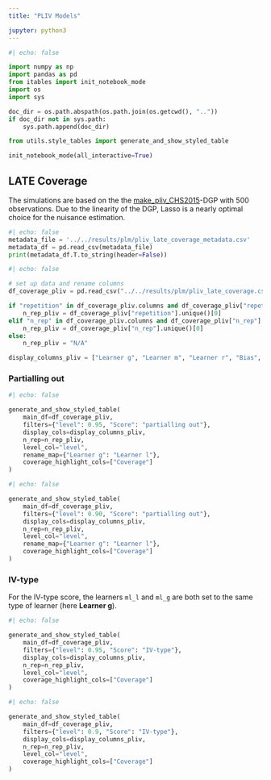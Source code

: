 ```yaml
---
title: "PLIV Models"

jupyter: python3
---
```


```python
#| echo: false

import numpy as np
import pandas as pd
from itables import init_notebook_mode
import os
import sys

doc_dir = os.path.abspath(os.path.join(os.getcwd(), ".."))
if doc_dir not in sys.path:
    sys.path.append(doc_dir)

from utils.style_tables import generate_and_show_styled_table

init_notebook_mode(all_interactive=True)
```

## LATE Coverage

The simulations are based on the  the [make_pliv_CHS2015](https://docs.doubleml.org/stable/api/generated/doubleml.datasets.make_pliv_CHS2015.html)-DGP with $500$ observations. Due to the linearity of the DGP, Lasso is a nearly optimal choice for the nuisance estimation.

::: {.callout-note title="Metadata"  collapse="true"}

```python
#| echo: false
metadata_file = '../../results/plm/pliv_late_coverage_metadata.csv'
metadata_df = pd.read_csv(metadata_file)
print(metadata_df.T.to_string(header=False))
```

:::

```python
#| echo: false

# set up data and rename columns
df_coverage_pliv = pd.read_csv("../../results/plm/pliv_late_coverage.csv", index_col=None)

if "repetition" in df_coverage_pliv.columns and df_coverage_pliv["repetition"].nunique() == 1:
    n_rep_pliv = df_coverage_pliv["repetition"].unique()[0]
elif "n_rep" in df_coverage_pliv.columns and df_coverage_pliv["n_rep"].nunique() == 1:
    n_rep_pliv = df_coverage_pliv["n_rep"].unique()[0]
else:
    n_rep_pliv = "N/A"

display_columns_pliv = ["Learner g", "Learner m", "Learner r", "Bias", "CI Length", "Coverage"]
```

### Partialling out

```python
#| echo: false

generate_and_show_styled_table(
    main_df=df_coverage_pliv,
    filters={"level": 0.95, "Score": "partialling out"},
    display_cols=display_columns_pliv,
    n_rep=n_rep_pliv,
    level_col="level",
    rename_map={"Learner g": "Learner l"},
    coverage_highlight_cols=["Coverage"]
)
```

```python
#| echo: false

generate_and_show_styled_table(
    main_df=df_coverage_pliv,
    filters={"level": 0.90, "Score": "partialling out"},
    display_cols=display_columns_pliv,
    n_rep=n_rep_pliv,
    level_col="level",
    rename_map={"Learner g": "Learner l"},
    coverage_highlight_cols=["Coverage"]
)
```

### IV-type

For the IV-type score, the learners `ml_l` and `ml_g` are both set to the same type of learner (here **Learner g**).

```python
#| echo: false

generate_and_show_styled_table(
    main_df=df_coverage_pliv,
    filters={"level": 0.95, "Score": "IV-type"},
    display_cols=display_columns_pliv,
    n_rep=n_rep_pliv,
    level_col="level",
    coverage_highlight_cols=["Coverage"]
)
```

```python
#| echo: false

generate_and_show_styled_table(
    main_df=df_coverage_pliv,
    filters={"level": 0.9, "Score": "IV-type"},
    display_cols=display_columns_pliv,
    n_rep=n_rep_pliv,
    level_col="level",
    coverage_highlight_cols=["Coverage"]
)
```
